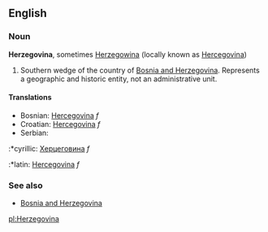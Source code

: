 ==English==
===Noun===
'''Herzegovina''', sometimes [[Herzegowina]] (locally known as [[Hercegovina]])

#Southern wedge of the country of [[Bosnia and Herzegovina]]. Represents a geographic and historic entity, not an administrative unit.

====Translations====
*Bosnian: [[Hercegovina]] ''f''
*Croatian: [[Hercegovina]] ''f''
*Serbian:
:*cyrillic: [[Херцеговина]] ''f''
:*latin: [[Hercegovina]] ''f''

===See also===
*[[Bosnia and Herzegovina]]

[[pl:Herzegovina]]